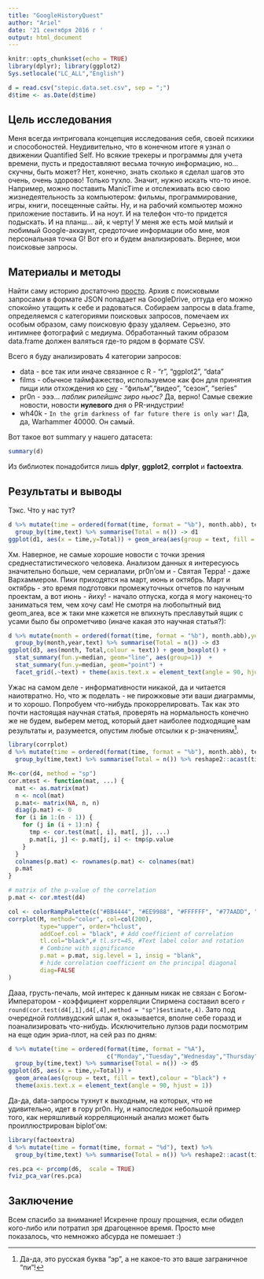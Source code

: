 ```yaml
---
title: "GoogleHistoryQuest"
author: "Ariel"
date: '21 сентября 2016 г '
output: html_document
---
```


```r
knitr::opts_chunk$set(echo = TRUE)
library(dplyr); library(ggplot2)
Sys.setlocale("LC_ALL","English")

d = read.csv("stepic.data.set.csv", sep = ";")
d$time <- as.Date(d$time)
```

## Цель исследования
Меня всегда интриговала концепция исследования себя, своей психики и способоностей. Неудивительно, что в конечном итоге я узнал о движении Quantified Self. Но всякие трекеры и программы для учета времени, пусть и предоставляют весьма точную информацию, но... скучны, быть может? Нет, конечно, знать сколько я сделал шагов это очень, очень здорово! Только тухло. Значит, нужно искать что-то иное. Например, можно поставить ManicTime и отслеживать всю свою жизнедеятельность за компьютером: фильмы, программирование, игры, книги, посещенные сайты. Ну, и на рабочий компьютер можно приложение поставить. И на ноут. И на телефон что-то придется подыскать. И на планш... ай, к черту!
У меня же есть мой милый и любимый Google-аккаунт, средоточие информации обо мне, моя персональная точка G! Вот его и будем анализировать. Вернее, мои поисковые запросы.

## Материалы и методы
Найти саму историю достаточно [просто](http://just.google.it). Архив с поисковыми запросами в формате JSON попадает на GoogleDrive, оттуда его можно спокойно утащить к себе и радоваться. Собираем запросы в data.frame, определяемся с категориями поисковых запросов, помечаем их особым образом, саму поисковую фразу удаляем. Серьезно, это интимнее фотографий с медиума. Обработанный таким образом data.frame должен валяться где-то рядом в формате CSV.

Всего я буду анализировать 4 категории запросов:

* data - все так или иначе связанное с R - "r", "ggplot2", "data"
* films - обычное таймфажество, используемое как фон для принятия пищи или отхождения ко [сну](https://ru.wikipedia.org/wiki/Amazon_Women_in_the_Mood) - "фильм","видео", "сезон", "series"
* pr0n - эээ... _паблик рилейшнc зиро ньюс?_ Да, верно! Самые свежие новости, новости **нулевого** дня о PR-индустрии!
* wh40k -  `In the grim darkness of far future there is only war!` Да, да, Warhammer 40000. Он самый.

Вот такое вот summary у нашего датасета:
```r
summary(d)
```
Из библиотек понадобится лишь **dplyr**, **ggplot2**, **corrplot** и **factoextra**.

## Результаты и выводы
Тэкс. Что у нас тут?

```r
d %>% mutate(time = ordered(format(time, format = "%b"), month.abb), text) %>%
  group_by(time,text) %>% summarise(Total = n()) -> d1
ggplot(d1, aes(x = time,y=Total)) + geom_area(aes(group = text, fill = text),colour = "black")
```
Хм. Наверное, не самые хорошие новости с точки зрения среднестатистического человека. Анализом данных я интересуюсь значительно больше, чем сериалами, pr0n'ом и - Святая Терра! - даже Вархаммером. Пики приходятся на март, июнь и октябрь. Март и октябрь - это время подготовки промежуточных отчетов по научным проектам, а вот июнь - йиху! - начало отпуска, когда я могу наконец-то заниматься тем, чем хочу сам!
Не смотря на любопытный вид geom_area, все ж таки мне кажется не впихнуть преславутый ящик с усами было бы опрометчиво (иначе какая это научная статья?):
```r
d %>% mutate(month = ordered(format(time, format = "%b"), month.abb),year = format(time,format="%Y"), text) %>%
  group_by(month,year,text) %>% summarise(Total = n()) -> d3
ggplot(d3, aes(month, Total,colour = text)) + geom_boxplot() +
  stat_summary(fun.y=median, geom="line", aes(group=1))  + 
  stat_summary(fun.y=median, geom="point") +
  facet_grid(.~text) + theme(axis.text.x = element_text(angle = 90, hjust = 1))
```
Ужас на самом деле - информативности никакой, да и читается наиотвратно. Но, что ж поделать - не пирожковые эти ваши диаграммы, и то хорошо.
Попробуем что-нибудь прокоррелировать. Так как это почти настоящая научная статья, проверять на нормальность конечно же не будем, выберем метод, который дает наиболее подходящие нам результаты и, разумеется, опустим любые отсылки к р-значениям[^1].

```r
library(corrplot)
d %>% mutate(time = ordered(format(time, format = "%b"), month.abb), text) %>%
  group_by(time,text) %>% summarise(Total = n()) %>% reshape2::acast(time~text) -> d4

M<-cor(d4, method = "sp")
cor.mtest <- function(mat, ...) {
  mat <- as.matrix(mat)
  n <- ncol(mat)
  p.mat<- matrix(NA, n, n)
  diag(p.mat) <- 0
  for (i in 1:(n - 1)) {
    for (j in (i + 1):n) {
      tmp <- cor.test(mat[, i], mat[, j], ...)
      p.mat[i, j] <- p.mat[j, i] <- tmp$p.value
    }
  }
  colnames(p.mat) <- rownames(p.mat) <- colnames(mat)
  p.mat
}

# matrix of the p-value of the correlation
p.mat <- cor.mtest(d4)

col <- colorRampPalette(c("#BB4444", "#EE9988", "#FFFFFF", "#77AADD", "#4477AA"))
corrplot(M, method="color", col=col(200),  
         type="upper", order="hclust", 
         addCoef.col = "black", # Add coefficient of correlation
         tl.col="black",# tl.srt=45, #Text label color and rotation
         # Combine with significance
         p.mat = p.mat, sig.level = 1, insig = "blank", 
         # hide correlation coefficient on the principal diagonal
         diag=FALSE 
)
```
Дааа, грусть-печаль, мой интерес к данным никак не связан с Богом-Императором - коэффициент корреляции Спирмена составил всего `r round(cor.test(d4[,1],d4[,4],method = "sp")$estimate,4)`. Зато под очередной голливудский шлак я, оказывается, вполне себе горазд и поанализировать что-нибудь.
Исключительно лулзов ради посмотрим на еще один эриа-плот, на сей раз по дням:
```r
d %>% mutate(time = ordered(format(time, format = "%A"),
                            c("Monday","Tuesday","Wednesday","Thursday","Friday","Saturday","Sunday")), text) %>%
  group_by(time,text) %>% summarise(Total = n()) -> d5
ggplot(d5, aes(x = time,y=Total)) +
  geom_area(aes(group = text, fill = text),colour = "black") +
  theme(axis.text.x = element_text(angle = 90, hjust = 1))
```
Да-да, data-запросы тухнут к выходным, на которых, что не удивительно, идет в гору pr0n.
Ну, и напоследок небольшой пример того, как неряшливый корреляционный анализ может быть проиллюстрирован biplot'ом:
```r
library(factoextra)
d %>% mutate(time = format(time, format = "%d"), text) %>%
  group_by(time,text) %>% summarise(Total = n()) %>% reshape2::acast(time~text) %>% na.omit -> d6

res.pca <- prcomp(d6,  scale = TRUE)
fviz_pca_var(res.pca)
```

## Заключение
Всем спасибо за внимание! Искренне прошу прощения, если обидел кого-либо или потратил зря драгоценное время. Просто мне показалось, что немножко абсурда не помешает :)




 [^1]: Да-да, это русская буква "эр", а не какое-то это ваше заграничное "пи"!